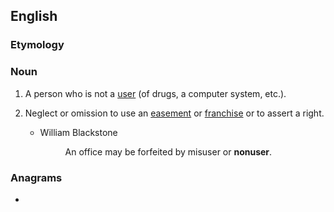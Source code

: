 ==English==

===Etymology===
{{prefix|en|non|user}}

===Noun===
{{en-noun}}

# A person who is not a [[user]] (of drugs, a computer system, etc.).
# {{lb|en|legal}} Neglect or omission to use an [[easement]] or [[franchise]] or to assert a right.
#* William Blackstone
#*: An office may be forfeited by misuser or '''nonuser'''.
#: {{rfquotek|en|Kent}}

===Anagrams===
* {{anagrams|en|a=ennorsu|neurons}}